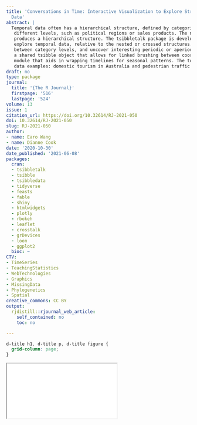 ```yaml
---
title: 'Conversations in Time: Interactive Visualization to Explore Structured Temporal
  Data'
abstract: |
  Temporal data often has a hierarchical structure, defined by categorical variables describing
   different levels, such as political regions or sales products. The nesting of categorical variables
   produces a hierarchical structure. The tsibbletalk package is developed to allow a user to interactively
   explore temporal data, relative to the nested or crossed structures. It can help to discover differences
   between category levels, and uncover interesting periodic or aperiodic slices. The package implements
   a shared tsibble object that allows for linked brushing between coordinated views, and a shiny
   module that aids in wrapping timelines for seasonal patterns. The tools are demonstrated using two
   data examples: domestic tourism in Australia and pedestrian traffic in Melbourne.
draft: no
type: package
journal:
  title: '{The R Journal}'
  firstpage: '516'
  lastpage: '524'
volume: 13
issue: 1
citation_url: https://doi.org/10.32614/RJ-2021-050
doi: 10.32614/RJ-2021-050
slug: RJ-2021-050
author:
- name: Earo Wang
- name: Dianne Cook
date: '2020-10-30'
date_published: '2021-06-08'
packages:
  cran:
  - tsibbletalk
  - tsibble
  - tsibbledata
  - tidyverse
  - feasts
  - fable
  - shiny
  - htmlwidgets
  - plotly
  - rbokeh
  - leaflet
  - crosstalk
  - grDevices
  - loon
  - ggplot2
  bioc: ~
CTV:
- TimeSeries
- TeachingStatistics
- WebTechnologies
- Graphics
- MissingData
- Phylogenetics
- Spatial
creative_commons: CC BY
output:
  rjdistill::rjournal_web_article:
    self_contained: no
    toc: no

---
```


```css
d-title h1, d-title p, d-title figure {
  grid-column: page;
}
```

<div class="l-page">
  <object data="RJ-2021-050.pdf" type="application/pdf" style="height:955px;width:100%">
    <iframe src="RJ-2021-050.pdf"></iframe>
  </object>
</div>
